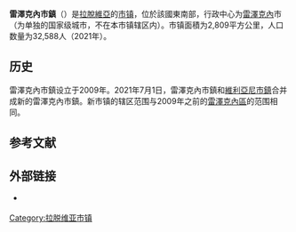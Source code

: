{{Infobox settlement
| name                    = 雷澤克內市鎮
| native_name             = Rēzeknes novads
| native_name_lang        = lv
| settlement_type         = [[拉脫維亞行政區劃|市镇]]
| image_skyline           = Православная церковь, Малта (2) - panoramio.jpg
| image_caption           = 雷澤克內市鎮内的教堂
| image_flag              = Flag of Rēzeknes novads.svg
| flag_size               = 145px
| image_shield            = Coat of Arms of Rēzeknes novads.svg
| shield_size             = 75px
| image_map               = Rēzeknes novads 2021.png
| map_caption             = 2021年时的雷澤克內市鎮地图
| coordinates             = 
| coor_pinpoint           = 
| coordinates_footnotes   = 
| subdivision_type        = [[世界政區索引|国家]]
| subdivision_name        = {{LAT}}
| established_title       = 最初设立
| established_date        = 2009年
| established_title2      = 合并
| established_date2       = 2021年
| seat_type               = 行政中心
| seat                    = [[雷澤克內|雷澤克內]]
| unit_pref               = Metric
| area_total_km2          = 2809
| area_rank               = 
| area_note               = 
| area_footnotes          = 
| population_as_of        = 2021年
| population_total        = 32588
| population_density_km2  = auto
| population_note         = 
| population_footnotes    = <ref name="citypopu">{{cite web | url = https://www.citypopulation.de/en/latvia/admin/ | title = LATVIA: Administrative Division | language = en | publisher = citypopulation.de | accessdate = 2021-08-04}}</ref>
| timezone1               = 
| utc_offset1             = 
| timezone1_DST           = 
| utc_offset1_DST         = 
| postal_code_type        =
| postal_code             = 
| area_code_type          = 
| area_code               = 
| iso_code                = 
| website                 = {{URL|https://rezeknesnovads.lv/}}
| footnotes               = 
}}
'''雷澤克內市鎮'''（{{lang-lv|Rēzeknes novads}}）是[[拉脫維亞|拉脫維亞]]的[[拉脫維亞行政區劃|市镇]]，位於該國東南部，行政中心为[[雷澤克內|雷澤克內]]市（为单独的国家级城市，不在本市镇辖区内）。市镇面積为2,809平方公里，人口数量为32,588人（2021年）。

== 历史 ==
雷澤克內市鎮设立于2009年。2021年7月1日，雷澤克內市鎮和[[維利亞尼市鎮|維利亞尼市鎮]]合并成新的雷澤克內市鎮。新市镇的辖区范围与2009年之前的[[雷澤克內區|雷澤克內區]]的范围相同。

== 参考文献 ==
{{Reflist}}

== 外部链接 ==
{{commonscat|Rēzekne Municipality|position=left}}
* {{Official site|https://rezeknesnovads.lv/}} {{lv}} {{en}} {{ru}}

{{拉脱维亚行政区划}}
{{Latvia-geo-stub}}

{{DEFAULTSORT:Rezekne}}
[[Category:拉脱维亚市镇|Category:拉脱维亚市镇]]